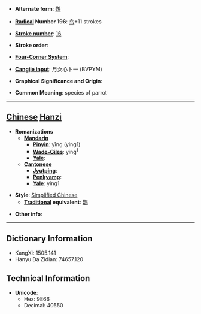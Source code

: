 * '''Alternate form''': [[鸚]]

* '''[[Wiktionary:Chinese radical index| Radical]] Number 196''': [[Wiktionary:Chinese radical index 鸟|鸟]]+11 strokes

* '''[[Wiktionary:Chinese total strokes index|Stroke number]]''': [[Wiktionary:Chinese total strokes index 16|16]]

* '''Stroke order''': 

* '''[[Wiktionary:Chinese four corner index|Four-Corner System]]''': 

* '''[[Wiktionary:Chinese Cangjie index|Cangjie input]]''': 月女心卜一 (BVPYM)

* '''Graphical Significance and Origin''': 

* '''Common Meaning''': species of parrot

----

== [[Chinese]] [[Hanzi]] ==

* '''Romanizations'''
** '''[[Mandarin]]'''
*** '''[[Pinyin]]''': yīng (ying1)
*** '''[[Wade-Giles]]''': ying<sup>1</sup>
*** '''[[Yale]]''': 
** '''[[Cantonese]]'''
*** '''[[Jyutping]]''':
*** '''[[Penkyamp]]''': 
*** '''[[Yale]]''': ying1

* '''Style''': [[Simplified Chinese]] 
** '''[[Traditional Chinese|Traditional]] equivalent''': [[鸚]]

* '''Other info''': 

----

== Dictionary Information ==

* KangXi: 1505.141
* Hanyu Da Zidian: 74657.120

== Technical Information ==

* '''Unicode''':
** Hex: 9E66
** Decimal: 40550